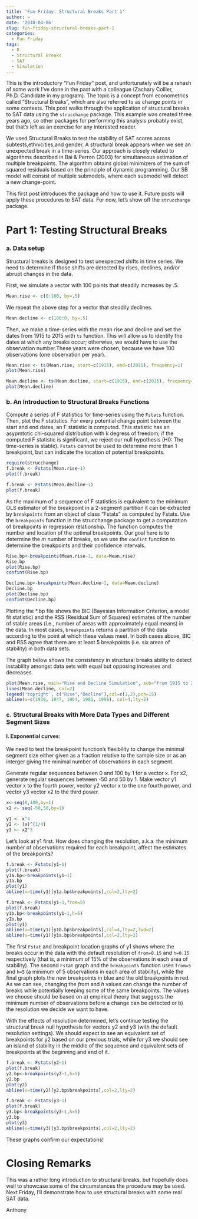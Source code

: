 ```yaml
---
title: 'Fun Friday: Structural Breaks Part 1'
author: ~
date: '2018-04-06'
slug: fun-friday-structural-breaks-part-1
categories:
  - Fun Friday
tags:
  - R
  - Structural Breaks
  - SAT
  - Simulation
---
```


This is the introductory "Fun Friday" post, and unfortunately will be a rehash of some work I've done in the past with a colleague (Zachary Collier, Ph.D. Candidate in my program). The topic is a concept from econometrics called "Structural Breaks", which are also referred to as change points in some contexts. This post walks through the application of structural breaks to SAT data using the `strucchange` package. This example was created three years ago, so other packages for performing this analysis probably exist, but that's left as an exercise for any interested reader.

We used Structural Breaks to test the stability of SAT scores across subtests,ethnicities,and gender. A structural break appears when we see an unexpected break in a time-series. Our approach is closely related to algorithms described in Bai & Perron (2003) for simultaneous estimation of multiple breakpoints. The algorithm obtains global minimizers of the sum of squared residuals based on the principle of dynamic programming. Our SB model will consist of multiple submodels, where each submodel will detect a new change-point.

This first post introduces the package and how to use it. Future posts will apply these procedures to SAT data. For now, let's show off the `strucchange` package.


# Part 1: Testing Structural Breaks 
### a. Data setup

Structural breaks is designed to test unexpected shifts in time series. We need to determine if those shifts are detected by rises, declines, and/or abrupt changes in the data.

First, we simulate a vector with 100 points that steadily increases by .5.

```r
Mean.rise <- c(0:100, by=.5)
```

We repeat the above step for a vector that steadily declines.

```r
Mean.decline <- c(100:0, by=.5)
```

Then, we make a time-series with the mean rise and decline and set the dates from 1915 to 2015 with `ts` function. This will allow us to identify the dates at which any breaks occur; otherwise, we would have to use the observation number.These years were chosen, because we have 100 observations (one observation per year). 

```r
Mean.rise <- ts(Mean.rise, start=c(1915), end=c(2015), frequency=1)
plot(Mean.rise)

Mean.decline <- ts(Mean.decline, start=c(1915), end=c(2015), frequency=1)
plot(Mean.decline)
```

### b. An Introduction to Structural Breaks Functions

Compute a series of F statistics for time-series using the `Fstats` function. Then, plot the F statistics.  For every potential change point between the start and end dates, an F statistic is computed.  This statistic has an asypmtotic chi-squared distribution with k degress of freedom; if the computed F statistic is significant, we reject our null hypothesis (H0: The time-series is stable). `Fstats` cannot be used to determine more than 1 breakpoint, but can indicate the location of potential breakpoints. 

```r
require(strucchange)
f.break <- Fstats(Mean.rise~1)
plot(f.break)

f.break <- Fstats(Mean.decline~1)
plot(f.break)
```

As the maximum of a sequence of F statistics is equivalent to the minimum OLS estimator of the breakpoint in a 2-segment partition it can be extracted by `breakpoints` from an object of class "Fstats" as computed by Fstats. Use the `breakpoints` function in the strucchange package to get a computation of breakpoints in regression relationship. The function computes the number and location of the optimal breakpoints.  Our goal here is to determine the _m_ number of breaks, so we use the `confint` function to determine the breakpoints and their confidence intervals.  

```r
Rise.bp<-breakpoints(Mean.rise~1, data=Mean.rise)
Rise.bp
plot(Rise.bp)
confint(Rise.bp)

Decline.bp<-breakpoints(Mean.decline~1, data=Mean.decline)
Decline.bp
plot(Decline.bp)
confint(Decline.bp)
```

Plotting the *.bp file shows the BIC (Bayesian Information Criterion, a model fit statistic) and the RSS (Residual Sum of Squares) estimates of the number of stable areas (i.e., number of areas with approximately equal means) in the data. In most cases, `breakpoints` returns a partition of the data according to the point at which these values meet. In both cases above, BIC and RSS agree that there are at least 5 breakpoints (i.e. six areas of stability) in both data sets.

The graph below shows the consistency in structural breaks ability to detect instability amongst data sets with equal but opposing increases and decreases.

```r
plot(Mean.rise, main="Rise and Decline Simulation", sub="from 1915 to 2015",ylab="Simulated Scores",ylim=c(0,100))
lines(Mean.decline, col=2)
legend('topright', c("Rise","Decline"),col=c(1,2),pch=15)
abline(v=c(1930, 1947, 1964, 1981, 1998), col=4,lty=2)
```

### c. Structural Breaks with More Data Types and Different Segment Sizes
#### I. Exponential curves:

We need to test the breakpoint function's flexibility to change the minimal segment size either given as a fraction relative to the sample size or as an interger giving the minimal number of observations in each segment.

Generate regular sequences between 0 and 100 by 1 for a vector x.  For x2, generate regular sequences between -50 and 50 by 1. Make vector y1 vector x to the fourth power, vector y2 vector x to the one fourth power, and vector y3 vector x2 to the third power.  

```r
x<-seq(0,100,by=1)
x2 <- seq(-50,50,by=1)

y1 <- x^4
y2 <- (x)^(1/4)
y3 <- x2^3
```

Let's look at y1 first. How does changing the resolution, a.k.a. the minimum number of observations required for each breakpoint, affect the estimates of the breakpoints?

```r
f.break <- Fstats(y1~1)
plot(f.break)
y1a.bp<-breakpoints(y1~1)
y1a.bp
plot(y1)
abline(v=time(y1)[y1a.bp$breakpoints],col=2,lty=2)

f.break <- Fstats(y1~1,from=5)
plot(f.break)
y1b.bp<-breakpoints(y1~1,h=5)
y1b.bp
plot(y1)
abline(v=time(y1)[y1b.bp$breakpoints],col=4,lty=2,lwd=2)
abline(v=time(y1)[y1a.bp$breakpoints],col=2,lty=2)
```

The first `Fstat` and breakpoint location graphs of y1 shows where the breaks occur in the data with the default resolution of `from=0.15` and `h=0.15` respectively (that is, a minimum of 15% of the observations in each area of stability). The second `Fstat` graph and the `breakpoints` function uses `from=5` and `h=5` (a minimum of 5 observations in each area of stability), while the final graph plots the new breakpoints in blue and the old breakpoints in red. As we can see, changing the _from_ and _h_ values can change the number of breaks while potentially keeping some of the same breakpoints. The values we choose should be based on a) empirical theory that suggests the minimum number of observations before a change can be detected or b) the resolution we decide we want to have.

With the effects of resolution determined, let's continue testing the structural break null hypothesis for vectors y2 and y3 (with the default resolution settings). We should expect to see an equivalent set of breakpoints for y2 based on our previous trials, while for y3 we should see an island of stability in the middle of the sequence and equivalent sets of breakpoints at the beginning and end of it.

```r
f.break <- Fstats(y2~1)
plot(f.break)
y2.bp<-breakpoints(y2~1,h=5)
y2.bp
plot(y2)
abline(v=time(y2)[y2.bp$breakpoints],col=2,lty=2)

f.break <- Fstats(y3~1)
plot(f.break)
y3.bp<-breakpoints(y3~1,h=5)
y3.bp
plot(y3)
abline(v=time(y3)[y3.bp$breakpoints],col=2,lty=2)
```

These graphs confirm our expectations! 

# Closing Remarks

This was a rather long introduction to structural breaks, but hopefully does well to showcase some of the circumstances the procedure may be used. Next Friday, I'll demonstrate how to use structural breaks with some real SAT data.

Anthony

